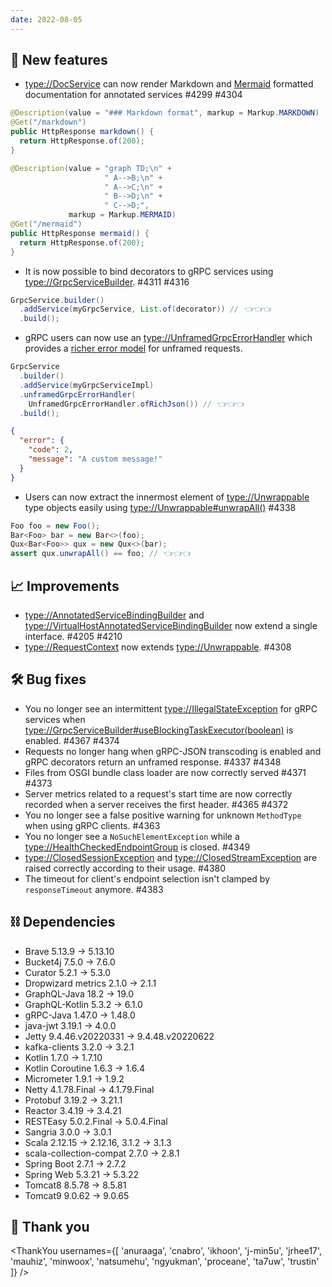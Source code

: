 ```yaml
---
date: 2022-08-05
---
```


## 🌟 New features

- <type://DocService> can now render Markdown and [Mermaid](https://mermaid-js.github.io/mermaid/)
  formatted documentation for annotated services #4299 #4304

```java Markdown
@Description(value = "### Markdown format", markup = Markup.MARKDOWN)
@Get("/markdown")
public HttpResponse markdown() {
  return HttpResponse.of(200);
}
```

```java
@Description(value = "graph TD;\n" +
                     " A-->B;\n" +
                     " A-->C;\n" +
                     " B-->D;\n" +
                     " C-->D;",
             markup = Markup.MERMAID)
@Get("/mermaid")
public HttpResponse mermaid() {
  return HttpResponse.of(200);
}
```

- It is now possible to bind decorators to gRPC services using <type://GrpcServiceBuilder>. #4311 #4316

```java
GrpcService.builder()
  .addService(myGrpcService, List.of(decorator)) // 👈👈👈
  .build();
```

- gRPC users can now use an <type://UnframedGrpcErrorHandler> which provides a
  [richer error model](https://cloud.google.com/apis/design/errors#error_model) for unframed requests.

```java
GrpcService
  .builder()
  .addService(myGrpcServiceImpl)
  .unframedGrpcErrorHandler(
    UnframedGrpcErrorHandler.ofRichJson()) // 👈👈👈
  .build();
```

```json
{
  "error": {
    "code": 2,
    "message": "A custom message!"
  }
}
```

- Users can now extract the innermost element of <type://Unwrappable> type objects easily using <type://Unwrappable#unwrapAll()> #4338
```java
Foo foo = new Foo();
Bar<Foo> bar = new Bar<>(foo);
Qux<Bar<Foo>> qux = new Qux<>(bar);
assert qux.unwrapAll() == foo; // 👈👈👈
```

## 📈 Improvements

- <type://AnnotatedServiceBindingBuilder> and <type://VirtualHostAnnotatedServiceBindingBuilder> now
  extend a single interface. #4205 #4210
- <type://RequestContext> now extends <type://Unwrappable>. #4308

## 🛠️ Bug fixes

- You no longer see an intermittent <type://IllegalStateException> for gRPC services
  when <type://GrpcServiceBuilder#useBlockingTaskExecutor(boolean)> is enabled. #4367 #4374
- Requests no longer hang when gRPC-JSON transcoding is enabled and gRPC decorators return an unframed response. #4337 #4348
- Files from OSGI bundle class loader are now correctly served #4371 #4373
- Server metrics related to a request's start time are now correctly
  recorded when a server receives the first header. #4365 #4372
- You no longer see a false positive warning for unknown `MethodType` when using gRPC clients. #4363
- You no longer see a `NoSuchElementException` while a <type://HealthCheckedEndpointGroup> is closed. #4349
- <type://ClosedSessionException> and <type://ClosedStreamException> are raised correctly according to their usage. #4380
- The timeout for client's endpoint selection isn't clamped by `responseTimeout` anymore. #4383

## ⛓ Dependencies

- Brave 5.13.9 -> 5.13.10
- Bucket4j 7.5.0 -> 7.6.0
- Curator 5.2.1 -> 5.3.0
- Dropwizard metrics 2.1.0 -> 2.1.1
- GraphQL-Java 18.2 -> 19.0
- GraphQL-Kotlin 5.3.2 -> 6.1.0
- gRPC-Java 1.47.0 -> 1.48.0
- java-jwt 3.19.1 -> 4.0.0
- Jetty 9.4.46.v20220331 -> 9.4.48.v20220622
- kafka-clients 3.2.0 -> 3.2.1
- Kotlin 1.7.0 -> 1.7.10
- Kotlin Coroutine 1.6.3 -> 1.6.4
- Micrometer 1.9.1 -> 1.9.2
- Netty 4.1.78.Final -> 4.1.79.Final
- Protobuf 3.19.2 -> 3.21.1
- Reactor 3.4.19 -> 3.4.21
- RESTEasy 5.0.2.Final -> 5.0.4.Final
- Sangria 3.0.0 -> 3.0.1
- Scala 2.12.15 -> 2.12.16, 3.1.2 -> 3.1.3
- scala-collection-compat 2.7.0 -> 2.8.1
- Spring Boot 2.7.1 -> 2.7.2
- Spring Web 5.3.21 -> 5.3.22
- Tomcat8 8.5.78 -> 8.5.81
- Tomcat9 9.0.62 -> 9.0.65

## 🙇 Thank you

<ThankYou usernames={[
  'anuraaga',
  'cnabro',
  'ikhoon',
  'j-min5u',
  'jrhee17',
  'mauhiz',
  'minwoox',
  'natsumehu',
  'ngyukman',
  'proceane',
  'ta7uw',
  'trustin'
]} />